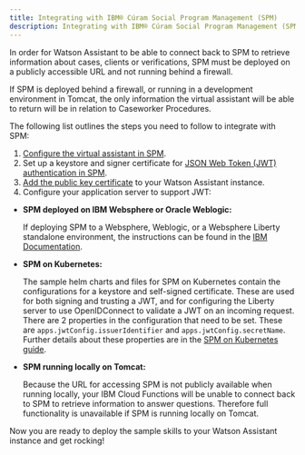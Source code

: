```yaml
---
title: Integrating with IBM® Cúram Social Program Management (SPM)
description: Integrating with IBM® Cúram Social Program Management (SPM)
---
```


<InlineNotification>

In order for Watson Assistant to be able to connect back to SPM to retrieve information about cases, clients or verifications, SPM must be deployed on a publicly accessible URL and not running behind a firewall.

If SPM is deployed behind a firewall, or running in a development environment in Tomcat, the only information the virtual assistant will be able to return will be in relation to Caseworker Procedures.

</InlineNotification>

The following list outlines the steps you need to follow to integrate with SPM:

1. [Configure the virtual assistant in SPM](https://www.ibm.com/docs/en/spm/8.0.0?topic=assistant-configuring-watson-settings).
2. Set up a keystore and signer certificate for [JSON Web Token (JWT) authentication in SPM](https://www.ibm.com/docs/en/spm/8.0.0?topic=assistant-generating-jwt-keystore-certificates).
3. [Add the public key certificate](https://www.ibm.com/docs/en/spm/8.0.0?topic=certificates-adding-public-key-watson-assistant) to your Watson Assistant instance.
4. Configure your application server to support JWT:

+ **SPM deployed on IBM Websphere or Oracle Weblogic:**

  If deploying SPM to a Websphere, Weblogic, or a Websphere Liberty standalone environment, the instructions can be found in the [IBM Documentation](https://www.ibm.com/docs/en/spm/8.0.0?topic=assistant-configuring-application-servers-json-web-tokens).
  
+ **SPM on Kubernetes:**

  The sample helm charts and files for SPM on Kubernetes contain the configurations for a keystore and self-signed certificate.
  These are used for both signing and trusting a JWT, and for configuring the Liberty server to use OpenIDConnect to validate a JWT on an incoming request.
  There are 2 properties in the configuration that need to be set. These are `apps.jwtConfig.issuerIdentifier` and `apps.jwtConfig.secretName`.
  Further details about these properties are in the [SPM on Kubernetes guide](https://ibm.github.io/spm-kubernetes/deployment/config-reference/).
  
+ **SPM running locally on Tomcat:**

  Because the URL for accessing SPM is not publicly available when running locally, your IBM Cloud Functions will be unable to connect back to SPM to retrieve information to answer questions.
  Therefore full functionality is unavailable if SPM is running locally on Tomcat.

Now you are ready to deploy the sample skills to your Watson Assistant instance and get rocking!
